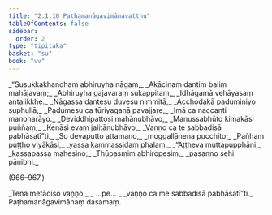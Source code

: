 ```yaml
---
title: "2.1.10 Paṭhamanāgavimānavatthu"
tableOfContents: false
sidebar:
  order: 2
type: "tipitaka"
basket: "su"
book: "vv"
---
```



<DynamicBreadcrumb />

<Division number="961" book="vv" bookNo="19" page="85">

<Paragraph number="804" type="verses" book="vv">
_“Susukkakhandhaṃ abhiruyha nāgaṃ,_  
_Akācinaṃ dantiṃ baliṃ mahājavaṃ;_  
_Abhiruyha gajavaraṃ sukappitaṃ,_  
_Idhāgamā vehāyasaṃ antalikkhe._  

</Paragraph>

</Division>
<Division number="962" book="vv" bookNo="19" page="85">

<Paragraph number="805" type="verses" book="vv">
_Nāgassa dantesu duvesu nimmitā,_  
_Acchodakā paduminiyo suphullā;_  
_Padumesu ca tūriyagaṇā pavajjare,_  
_Imā ca naccanti manoharāyo._  

</Paragraph>

</Division>
<Division number="963" book="vv" bookNo="19" page="85">

<Paragraph number="806" type="verses" book="vv">
_Deviddhipattosi mahānubhāvo,_  
_Manussabhūto kimakāsi puññaṃ;_  
_Kenāsi evaṃ jalitānubhāvo,_  
_Vaṇṇo ca te sabbadisā pabhāsatī”ti._  

</Paragraph>

</Division>
<Division number="964" book="vv" bookNo="19" page="85">

<Paragraph number="807" type="verses" book="vv">
_So devaputto attamano,_  
_moggallānena pucchito;_  
_Pañhaṃ puṭṭho viyākāsi,_  
_yassa kammassidaṃ phalaṃ._  

</Paragraph>

</Division>
<Division number="965" book="vv" bookNo="19" page="85">

<Paragraph number="808" type="verses" book="vv">
_“Aṭṭheva muttapupphāni,_  
_kassapassa mahesino;_  
_Thūpasmiṃ abhiropesiṃ,_  
_pasanno sehi pāṇibhi._  


(966–967.)
</Paragraph>

<Paragraph number="809" type="verses" book="vv">
_Tena metādiso vaṇṇo,_  
_ …pe… _  
_vaṇṇo ca me sabbadisā pabhāsatī”ti._  


</Paragraph>
</Division>

<Paragraph number="810" type="center" book="vv">
Paṭhamanāgavimānaṃ dasamaṃ.
</Paragraph>
